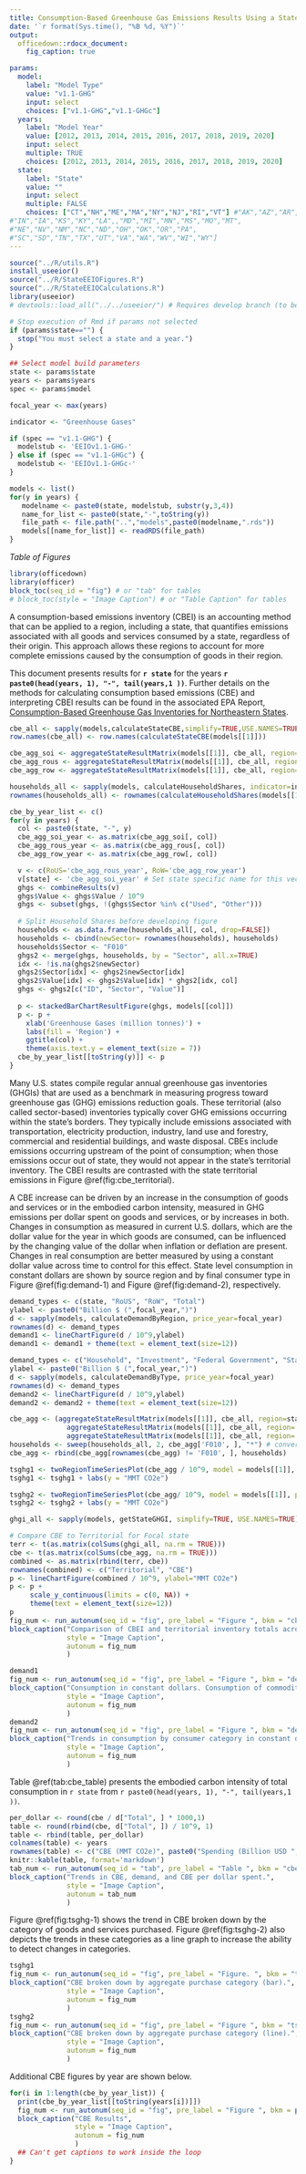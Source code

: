 ```yaml
---
title: Consumption-Based Greenhouse Gas Emissions Results Using a State EEIO Model
date: '`r format(Sys.time(), "%B %d, %Y")`'
output:
  officedown::rdocx_document:
    fig_caption: true

params:
  model:
    label: "Model Type"
    value: "v1.1-GHG"
    input: select
    choices: ["v1.1-GHG","v1.1-GHGc"]
  years:
    label: "Model Year"
    value: [2012, 2013, 2014, 2015, 2016, 2017, 2018, 2019, 2020]
    input: select
    multiple: TRUE
    choices: [2012, 2013, 2014, 2015, 2016, 2017, 2018, 2019, 2020]
  state:
    label: "State"
    value: ""
    input: select
    multiple: FALSE
    choices: ["CT","NH","ME","MA","NY","NJ","RI","VT"] #"AK","AZ","AR","CA","CO",,"DE","FL","GA","HI","ID","IL",
#"IN","IA","KS","KY","LA",,"MD","MI","MN","MS","MO","MT",
#"NE","NV","NM","NC","ND","OH","OK","OR","PA",
#"SC","SD","TN","TX","UT","VA","WA","WV","WI","WY"]
---
```


```r
source("../R/utils.R")
install_useeior()
source("../R/StateEEIOFigures.R")
source("../R/StateEEIOCalculations.R")
library(useeior)
# devtools::load_all("../../useeior/") # Requires develop branch (to be v1.6.1)

# Stop execution of Rmd if params not selected
if (params$state=="") {
  stop("You must select a state and a year.")
}

## Select model build parameters
state <- params$state
years <- params$years
spec <- params$model

focal_year <- max(years)

indicator <- "Greenhouse Gases"

if (spec == "v1.1-GHG") {
  modelstub <- 'EEIOv1.1-GHG-'
} else if (spec == "v1.1-GHGc") {
  modelstub <- 'EEIOv1.1-GHGc-'  
}

```

```r

models <- list()
for(y in years) {
   modelname <- paste0(state, modelstub, substr(y,3,4))
   name_for_list <- paste0(state,"-",toString(y))
   file_path <- file.path("..","models",paste0(modelname,".rds"))
   models[[name_for_list]] <- readRDS(file_path)
}


```

*Table of Figures*
```r
library(officedown)
library(officer)
block_toc(seq_id = "fig") # or "tab" for tables
# block_toc(style = "Image Caption") # or "Table Caption" for tables
```

A consumption-based emissions inventory (CBEI) is an accounting method that can be applied to a region, including a state, that quantifies emissions associated with all goods and services consumed by a state, regardless of their origin.
This approach allows these regions to account for more complete emissions caused by the consumption of goods in their region.

This document presents results for **`r state`** for the years **`r paste0(head(years, 1), "-", tail(years,1 ))`**.
Further details on the methods for calculating consumption based emissions (CBE) and interpreting CBEI results can be found in the associated EPA Report, [Consumption-Based Greenhouse Gas Inventories for Northeastern States](https://cfpub.epa.gov/si/si_public_search_results.cfm?simpleSearch=0&showCriteria=2&sortBy=pubDate&searchAll=consumption-based&TIMSType=Published+Report).

```r

cbe_all <- sapply(models,calculateStateCBE,simplify=TRUE,USE.NAMES=TRUE)
row.names(cbe_all) <- row.names(calculateStateCBE(models[[1]]))

cbe_agg_soi <- aggregateStateResultMatrix(models[[1]], cbe_all, region=state)
cbe_agg_rous <- aggregateStateResultMatrix(models[[1]], cbe_all, region='RoUS')
cbe_agg_row <- aggregateStateResultMatrix(models[[1]], cbe_all, region='RoW')

households_all <- sapply(models, calculateHouseholdShares, indicator=indicator, simplify=TRUE, USE.NAMES=TRUE)
rownames(households_all) <- rownames(calculateHouseholdShares(models[[1]], indicator))

```

```r
cbe_by_year_list <- c()
for(y in years) {
  col <- paste0(state, "-", y)
  cbe_agg_soi_year <- as.matrix(cbe_agg_soi[, col])
  cbe_agg_rous_year <- as.matrix(cbe_agg_rous[, col])
  cbe_agg_row_year <- as.matrix(cbe_agg_row[, col])

  v <- c(RoUS='cbe_agg_rous_year', RoW='cbe_agg_row_year')
  v[state] <- 'cbe_agg_soi_year' # Set state specific name for this vector
  ghgs <- combineResults(v)
  ghgs$Value <- ghgs$Value / 10^9
  ghgs <- subset(ghgs, !(ghgs$Sector %in% c("Used", "Other")))
  
  # Split Household Shares before developing figure
  households <- as.data.frame(households_all[, col, drop=FALSE])
  households <- cbind(newSector= rownames(households), households)
  households$Sector <- "F010"
  ghgs2 <- merge(ghgs, households, by = "Sector", all.x=TRUE)
  idx <- !is.na(ghgs2$newSector)
  ghgs2$Sector[idx] <- ghgs2$newSector[idx]
  ghgs2$Value[idx] <- ghgs2$Value[idx] * ghgs2[idx, col]
  ghgs <- ghgs2[c("ID", "Sector", "Value")]
  
  p <- stackedBarChartResultFigure(ghgs, models[[col]])
  p <- p + 
    xlab('Greenhouse Gases (million tonnes)') +
    labs(fill = 'Region') +
    ggtitle(col) +
    theme(axis.text.y = element_text(size = 7))
  cbe_by_year_list[[toString(y)]] <- p
}

```
Many U.S. states compile regular annual greenhouse gas inventories (GHGIs) that are used as a benchmark in measuring progress toward greenhouse gas (GHG) emissions reduction goals.
These territorial (also called sector-based) inventories typically cover GHG emissions occurring within the state’s borders.
They typically include emissions associated with transportation, electricity production, industry, land use and forestry, commercial and residential buildings, and waste disposal.
CBEs include emissions occurring upstream of the point of consumption; when those emissions occur out of state, they would not appear in the state’s territorial inventory.
The CBEI results are contrasted with the state territorial emissions in Figure \@ref(fig:cbe_territorial).


A CBE increase can be driven by an increase in the consumption of goods and services or in the embodied carbon intensity, measured in GHG emissions per dollar spent on goods and services, or by increases in both.
Changes in consumption as measured in current U.S. dollars, which are the dollar value for the year in which goods are consumed, can be influenced by the changing value of the dollar when inflation or deflation are present.
Changes in real consumption are better measured by using a constant dollar value across time to control for this effect.
State level consumption in constant dollars are shown by source region and by final consumer type in Figure \@ref(fig:demand-1) and Figure \@ref(fig:demand-2), respectively.


```r

demand_types <- c(state, "RoUS", "RoW", "Total")
ylabel <- paste0("Billion $ (",focal_year,")")
d <- sapply(models, calculateDemandByRegion, price_year=focal_year)
rownames(d) <- demand_types
demand1 <- lineChartFigure(d / 10^9,ylabel)
demand1 <- demand1 + theme(text = element_text(size=12))

demand_types <- c("Household", "Investment", "Federal Government", "State Government", "Total")
ylabel <- paste0("Billion $ (",focal_year,")")
d <- sapply(models, calculateDemandByType, price_year=focal_year)
rownames(d) <- demand_types
demand2 <- lineChartFigure(d / 10^9,ylabel)
demand2 <- demand2 + theme(text = element_text(size=12))

```

```r
cbe_agg <- (aggregateStateResultMatrix(models[[1]], cbe_all, region=state) +
              aggregateStateResultMatrix(models[[1]], cbe_all, region='RoUS') +
              aggregateStateResultMatrix(models[[1]], cbe_all, region='RoW'))
households <- sweep(households_all, 2, cbe_agg['F010', ], "*") # convert from pct to mass
cbe_agg <- rbind(cbe_agg[rownames(cbe_agg) != 'F010', ], households)

tsghg1 <- twoRegionTimeSeriesPlot(cbe_agg / 10^9, model = models[[1]], plottype = "bar")
tsghg1 <- tsghg1 + labs(y = "MMT CO2e")

tsghg2 <- twoRegionTimeSeriesPlot(cbe_agg/ 10^9, model = models[[1]], plottype = "line")
tsghg2 <- tsghg2 + labs(y = "MMT CO2e")

```


```r
ghgi_all <- sapply(models, getStateGHGI, simplify=TRUE, USE.NAMES=TRUE)

# Compare CBE to Territorial for Focal state
terr <- t(as.matrix(colSums(ghgi_all, na.rm = TRUE)))
cbe <- t(as.matrix(colSums(cbe_agg, na.rm = TRUE)))
combined <- as.matrix(rbind(terr, cbe))
rownames(combined) <- c("Territorial", "CBE")
p <- lineChartFigure(combined / 10^9, ylabel="MMT CO2e")
p <- p +
     scale_y_continuous(limits = c(0, NA)) +
     theme(text = element_text(size=12))
p
fig_num <- run_autonum(seq_id = "fig", pre_label = "Figure ", bkm = "cbe_territorial")
block_caption("Comparison of CBEI and territorial inventory totals across time.",
              style = "Image Caption",
              autonum = fig_num
              )

```

```r
demand1
fig_num <- run_autonum(seq_id = "fig", pre_label = "Figure ", bkm = "demand-1")
block_caption("Consumption in constant dollars. Consumption of commodities sourced in the three regions are shown on separate lines, along with a total consumption line.",
              style = "Image Caption",
              autonum = fig_num
              )
demand2
fig_num <- run_autonum(seq_id = "fig", pre_label = "Figure ", bkm = "demand-2")
block_caption("Trends in consumption by consumer category in constant dollars.",
              style = "Image Caption",
              autonum = fig_num
              )
```


Table \@ref(tab:cbe_table) presents the embodied carbon intensity of total consumption in `r state` from `r paste0(head(years, 1), "-", tail(years,1 ))`.
<!--Maine embodied carbon consumption intensity increases in the initial study years and then decreases from 2015–2020 from 428 g CO2e per dollar spent to 345, approximately a 19% decrease over the time period -->

```r
per_dollar <- round(cbe / d["Total", ] * 1000,1)
table <- round(rbind(cbe, d["Total", ]) / 10^9, 1)
table <- rbind(table, per_dollar)
colnames(table) <- years
rownames(table) <- c("CBE (MMT CO2e)", paste0("Spending (Billion USD ", focal_year, ")"), "CBE / $ (grams per $)")
knitr::kable(table, format='markdown')
tab_num <- run_autonum(seq_id = "tab", pre_label = "Table ", bkm = "cbe_table")
block_caption("Trends in CBE, demand, and CBE per dollar spent.",
              style = "Image Caption",
              autonum = tab_num
              )
```

Figure \@ref(fig:tsghg-1) shows the trend in CBE broken down by the category of goods and services purchased.
Figure \@ref(fig:tsghg-2) also depicts the trends in these categories as a line graph to increase the ability to detect changes in categories.

```r
tsghg1
fig_num <- run_autonum(seq_id = "fig", pre_label = "Figure. ", bkm = "tsghg-1")
block_caption("CBE broken down by aggregate purchase category (bar).",
              style = "Image Caption",
              autonum = fig_num
              )
tsghg2
fig_num <- run_autonum(seq_id = "fig", pre_label = "Figure ", bkm = "tsghg-2")
block_caption("CBE broken down by aggregate purchase category (line).",
              style = "Image Caption",
              autonum = fig_num
              )

```

Additional CBE figures by year are shown below.

```r
for(i in 1:length(cbe_by_year_list)) {
  print(cbe_by_year_list[[toString(years[i])]])
  fig_num <- run_autonum(seq_id = "fig", pre_label = "Figure ", bkm = paste0("CBE-", i))
  block_caption("CBE Results",
                style = "Image Caption",
                autonum = fig_num
                )
  ## Can't get captions to work inside the loop
}
```
